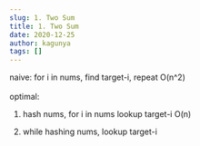 ```yaml
---
slug: 1. Two Sum
title: 1. Two Sum
date: 2020-12-25
author: kagunya
tags: []
---
```

<!--StartFragment-->

naive: for i in nums, find target-i, repeat O(n^2)\
\
optimal:

1. hash nums, for i in nums lookup target-i O(n)

2. while hashing nums, lookup target-i

<!--EndFragment-->